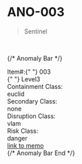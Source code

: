 # ANO-003
> Sentinel

<br />

{/* Anomaly Bar */}
<div
  id="id-anom-bar"
  className="anom-bar-container item-002 clear-3 euclid none vlam danger {$american}"
>
  <div className="anom-bar">
    <div className="top-box">
      <div className="top-left-box">
        <span className="item">Item#:</span>{" "}
        <span className="number" id="itemnumber">
          003
        </span>
      </div>
      <div className="top-center-box">
        <div className="bar-one" />
        <div className="bar-two" />
        <div className="bar-three" />
        <div className="bar-four" />
        <div className="bar-five" />
        <div className="bar-six" />
      </div>
      <div className="top-right-box">
        <div className="level" id="clearence-level">
          {" "}
          Level3
        </div>
        <div className="clearance" />
      </div>
    </div>
    <div className="bottom-box">
      <div className="text-part">
        <div className="ano-main-class">
          <div className="contain-class">
            <div className="class-category">Containment Class:</div>
            <div className="class-text" id="contain-id">
              euclid
            </div>
          </div>
          <div className="second-class">
            <div className="class-category">Secondary Class:</div>
            <div className="class-text" id="second-id">
              none
            </div>
          </div>
        </div>
        <div className="disrupt-class">
          <div className="class-category">Disruption Class:</div>
          <div className="class-text" id="disrupt-id">
            vlam
          </div>
        </div>
        <div className="risk-class">
          <div className="class-category">Risk Class:</div>
          <div className="class-text" id="risk-id">
            danger
          </div>
        </div>
      </div>
      <div className="diamond-part">
        <div className="danger-diamond">
          <a href="#">link to memo</a>
          <br />
          <div className="arrows" />
          <div className="octagon" />
          <div className="quadrants">
            <div className="top-quad" />
            <div className="right-quad" />
            <div className="left-quad" />
            <div className="bottom-quad" />
          </div>
          <div className="top-icon" />
          <div className="right-icon" />
          <div className="left-icon" />
          <div className="bottom-icon" />
        </div>
      </div>
    </div>
  </div>
</div>
{/* Anomaly Bar End */}

<br />